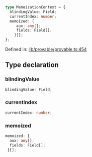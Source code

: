 ```ts
type MemoizationContext = {
  blindingValue: Field;
  currentIndex: number;
  memoized: {
     aux: any[];
     fields: Field[];
    }[];
};
```

Defined in: [lib/provable/provable.ts:454](https://github.com/o1-labs/o1js/blob/46b9772d07785397c4bd76a102bc9f6730d321bb/src/lib/provable/provable.ts#L454)

## Type declaration

### blindingValue

```ts
blindingValue: Field;
```

### currentIndex

```ts
currentIndex: number;
```

### memoized

```ts
memoized: {
  aux: any[];
  fields: Field[];
 }[];
```
